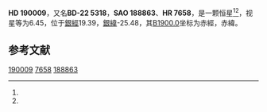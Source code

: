 {{Starbox begin
| name = HD 190009
}}
{{Starbox observe
| epoch = [[J2000.0|J2000.0]]
| constell = {{星座名待查}}<ref name=SIMBAD>{{cite web
 | url=http://simbad.u-strasbg.fr/simbad/sim-id?Ident=HR+7658
 | title =Pulsating variable Star
 | publisher=Centre de Données astronomiques de Strasbourg
 | work=SIMBAD
 | accessdate=2012-07-13}}</ref><ref name=DATA>{{cite web
 | url=http://vizier.u-strasbg.fr/viz-bin/VizieR-5?-out.add=.&-source=5050&-corr=PK=HR&-out.max=9999&HR=7658
 | title=VizieR Detailed Page
 | accessdate=2012-07-13
 | archive-date=2016-03-04
 | archive-url=https://web.archive.org/web/20160304232856/http://vizier.u-strasbg.fr/viz-bin/VizieR-5?-out.add=.&-source=5050&-corr=PK=HR&-out.max=9999&HR=7658
 | dead-url=no
 }}</ref>
| 星官 = 
| ra = {{RA|20|3|44.3}}<ref name=SIMBAD /><ref name=DATA />
| dec = {{DEC|-22|35|44}}<ref name=SIMBAD /><ref name=DATA />
| appmag_v = 6.45<ref name=SIMBAD /><ref name=DATA />
}}
{{Starbox character
| class = F6V<ref name=SIMBAD /><ref name=DATA />
| b-v = 0.5<ref name=SIMBAD /><ref name=DATA />
| u-b = <ref name=SIMBAD /><ref name=DATA />
| r-i = <ref name=SIMBAD /><ref name=DATA />
| variable = 
}}
{{Starbox astrometry
| radial_v = 
| prop_mo_ra = 7
| parallax = 
| p_error = 
}}
{{Starbox catalog
| names =BD-22 5318，[[SAO星表|SAO]] 188863，[[HD星表|HD]] 190009，[[HR星表|HR]] 7658}}
{{Starbox reference |Simbad=HR+7658}}
{{Starbox end}}

'''HD 190009'''，又名'''BD-22 5318'''，'''SAO 188863'''、'''HR 7658'''，是一颗恒星<ref name=SIMBAD /><ref name=DATA />，视星等为6.45，位于[[銀道座標系|銀經]]19.39，[[銀道座標系|銀緯]]-25.48，其[[B1900.0|B1900.0]]坐标为赤經{{RA|19|57|48.8}}，赤緯{{DEC|-22|-25.48|35}}。

== 参考文献 ==
{{reflist}}

{{star-stub}}

[[Category:HD和HDE天體|190009]]
[[Category:HR天體|7658]]
[[Category:SAO天體|188863]]